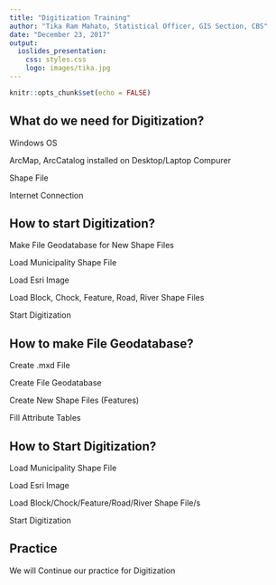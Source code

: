 ```yaml
---
title: "Digitization Training"
author: "Tika Ram Mahato, Statistical Officer, GIS Section, CBS"
date: "December 23, 2017"
output: 
  ioslides_presentation: 
    css: styles.css
    logo: images/tika.jpg
---
```


```r
knitr::opts_chunk$set(echo = FALSE)
```

## What do we need for Digitization? 

 Windows OS

 ArcMap, ArcCatalog installed on Desktop/Laptop Compurer

 Shape File

 Internet Connection

## How to start Digitization?

 Make File Geodatabase for New Shape Files

 Load Municipality Shape File

 Load Esri Image

 Load Block, Chock, Feature, Road, River Shape Files

 Start Digitization

## How to make File Geodatabase? 

 Create .mxd File

 Create File Geodatabase

 Create New Shape Files (Features)

 Fill Attribute Tables

## How to Start Digitization?

 Load Municipality Shape File

 Load Esri Image

 Load Block/Chock/Feature/Road/River Shape File/s

 Start Digitization

## Practice

 We will Continue our practice for Digitization


